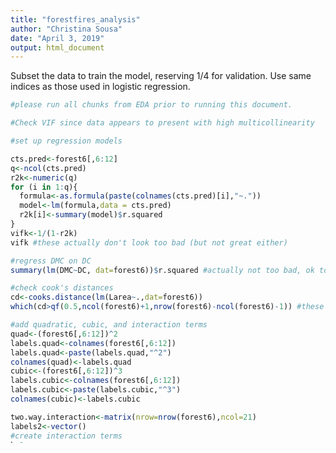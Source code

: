 ```yaml
---
title: "forestfires_analysis"
author: "Christina Sousa"
date: "April 3, 2019"
output: html_document
---
```


Subset the data to train the model, reserving 1/4 for validation. Use same indices as those used in logistic regression.

```r
#please run all chunks from EDA prior to running this document.

#Check VIF since data appears to present with high multicollinearity

#set up regression models

cts.pred<-forest6[,6:12]
q<-ncol(cts.pred)
r2k<-numeric(q)
for (i in 1:q){
  formula<-as.formula(paste(colnames(cts.pred)[i],"~."))
  model<-lm(formula,data = cts.pred)
  r2k[i]<-summary(model)$r.squared
}
vifk<-1/(1-r2k)
vifk #these actually don't look too bad (but not great either)

#regress DMC on DC
summary(lm(DMC~DC, dat=forest6))$r.squared #actually not too bad, ok to leave in.

#check cook's distances
cd<-cooks.distance(lm(Larea~.,dat=forest6))
which(cd>qf(0.5,ncol(forest6)+1,nrow(forest6)-ncol(forest6)-1)) #these also look fine

```


```r

#add quadratic, cubic, and interaction terms
quad<-(forest6[,6:12])^2
labels.quad<-colnames(forest6[,6:12])
labels.quad<-paste(labels.quad,"^2")
colnames(quad)<-labels.quad
cubic<-(forest6[,6:12])^3
labels.cubic<-colnames(forest6[,6:12])
labels.cubic<-paste(labels.cubic,"^3")
colnames(cubic)<-labels.cubic

two.way.interaction<-matrix(nrow=nrow(forest6),ncol=21)
labels2<-vector()
#create interaction terms
k=1
for(i in 6:11){
  for (j in (i+1):12){
    two.way.interaction[,k]<-forest6[,i]*forest6[,j]
    labels2[k]<-paste(colnames(forest6)[i],colnames(forest6)[j], sep = "*")
    k<-(k+1)
  }
}
colnames(two.way.interaction)<-labels2

three.way.interaction<-matrix(nrow=nrow(forest6),ncol=35)
labels<-vector()
#create interaction terms
m=1
for(i in 6:10){
  for (j in (i+1):11){
    for (k in (j+1):12){
      three.way.interaction[,m]<-forest6[,i]*forest6[,j]*forest6[,k]
      labels[m]<-paste(colnames(forest6)[i],colnames(forest6)[j],colnames(forest6)[k], sep = "*")
      m<-(m+1)
    }
  }
}
colnames(three.way.interaction)<-labels

forest6.augmented<-cbind(forest6,quad,cubic,two.way.interaction,three.way.interaction)
```

```r
set.seed(6950)
indices<-sample(1:270,203)
train<-forest6.augmented[indices,]
test<-forest6.augmented[-indices,]
pairs(train[,6:13])
```



```r

#try LASSO on augmented prediction set
require(glmnet)
X<-model.matrix(Larea~.-1,data=train)
y<-train$Larea

cvfit<-cv.glmnet(X, y, nfolds=5)
plot(cvfit)
coef(cvfit, s = "lambda.min")

fit.lasso<-glmnet(X,y,alpha=1)
plot(fit.lasso,xvar="lambda",label=TRUE)

```

Since p is small, we enumerate full model space using `leaps` package.

```r
require(leaps)
y<-train$Larea
X<-train[,c(1:12,14:15)]
regsubsets.out=regsubsets(y ~ X,
			   data = as.data.frame(cbind(y,X)),
               nbest = 2,       # 2 best models for each number of predictors
               nvmax = NULL,    # NULL for no limit on number of variables
               force.in = NULL, force.out = NULL,
               method = "exhaustive") # or "forward" for forward selection,
                                      # "backward" for backward elimination
regsubsets.out
sum.reg=summary(regsubsets.out)
sum.reg

```

`DMC` appears to be least important, while `month` and `day` appear to be important. R^2 is extremely low. This data simply does not seem to predict `Larea` very well.

```r
par(mfrow=c(1,3))
plot(regsubsets.out, scale = "r2", main = "R^2",cex.axis=2,cex.lab=2,cex=2)
plot(regsubsets.out, scale = "adjr2", main = "Adjusted R^2",cex.axis=2,cex.lab=2,cex=2)
plot(regsubsets.out, scale = "Cp", main = "Mallow's Cp",cex.axis=2,cex.lab=2,cex=2)
```





